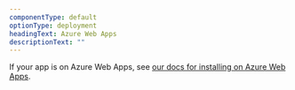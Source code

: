 ```yaml
---
componentType: default
optionType: deployment
headingText: Azure Web Apps
descriptionText: ""  
---
```


If your app is on Azure Web Apps, see [our docs for installing on Azure Web Apps](/docs/apm/agents/net-agent/azure-installation/install-net-agent-azure-web-apps).